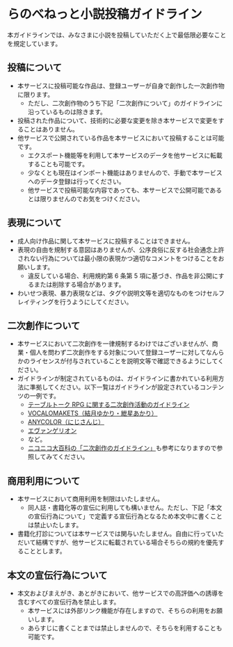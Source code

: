 # らのべねっと小説投稿ガイドライン

本ガイドラインでは、みなさまに小説を投稿していただく上で最低限必要なことを規定しています。

## 投稿について

- 本サービスに投稿可能な作品は、登録ユーザーが自身で創作した一次創作物に限ります。
  - ただし、二次創作物のうち下記「二次創作について」のガイドラインに沿っているものは除きます。
- 投稿された作品について、技術的に必要な変更を除き本サービスで変更をすることはありません。
- 他サービスで公開されている作品を本サービスにおいて投稿することは可能です。
  - エクスポート機能等を利用して本サービスのデータを他サービスに転載することも可能です。
  - 少なくとも現在はインポート機能はありませんので、手動で本サービスへのデータ登録は行ってください。
  - 他サービスで投稿可能な内容であっても、本サービスで公開可能であるとは限りませんのでお気をつけください。

## 表現について

- 成人向け作品に関して本サービスに投稿することはできません。
- 表現の自由を規制する意図はありませんが、公序良俗に反する社会通念上許されない行為については最小限の表現かつ適切なコメントをつけることをお願いします。
  - 違反している場合、利用規約第 6 条第 5 項に基づき、作品を非公開にするまたは削除する場合があります。
- わいせつ表現、暴力表現などは、タグや説明文等を適切なものをつけセルフレイティングを行うようにしてください。

## 二次創作について

- 本サービスにおいて二次創作を一律規制するわけではございませんが、商業・個人を問わず二次創作をする対象について登録ユーザーに対してなんらかのライセンスが付与されていることを説明文等で確認できるようにしてください。
- ガイドラインが制定されているものは、ガイドラインに書かれている利用方法に準拠してください。以下一覧はガイドラインが設定されているコンテンツの一例です。
  - [テーブルトーク RPG に関する二次創作活動のガイドライン](http://www.arclight.co.jp/trpg-rights/)
  - [VOCALOMAKETS（結月ゆかり・紲星あかり）](https://vocalomakets.com/guidelines)
  - [ANYCOLOR（にじさんじ）](https://event.nijisanji.app/guidelines/)
  - [エヴァンゲリオン](https://www.khara.co.jp/guideline/)
  - など。
  - [ニコニコ大百科の「二次創作のガイドライン」](https://dic.nicovideo.jp/a/%E4%BA%8C%E6%AC%A1%E5%89%B5%E4%BD%9C%E3%81%AE%E3%82%AC%E3%82%A4%E3%83%89%E3%83%A9%E3%82%A4%E3%83%B3)も参考になりますので参照してみてください。

## 商用利用について

- 本サービスにおいて商用利用を制限はいたしません。
  - 同人誌・書籍化等の宣伝に利用しても構いません。ただし、下記「本文の宣伝行為について」で定義する宣伝行為となるため本文中に書くことは禁止いたします。
- 書籍化打診については本サービスでは関与いたしません。自由に行っていただいて結構ですが、他サービスに転載されている場合そちらの規約を優先することとします。

## 本文の宣伝行為について

- 本文およびまえがき、あとがきにおいて、他サービスでの高評価への誘導を含むすべての宣伝行為を禁止します。
  - 本サービスには外部リンク機能が存在しますので、そちらの利用をお願いします。
  - あらすじに書くことまでは禁止しませんので、そちらを利用することも可能です。
